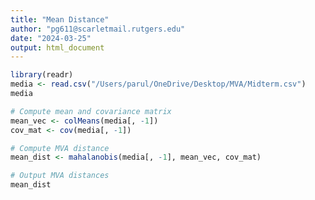 ---
title: "Mean Distance"
author: "pg611@scarletmail.rutgers.edu"
date: "2024-03-25"
output: html_document
---


```{r}
library(readr)
media <- read.csv("/Users/parul/OneDrive/Desktop/MVA/Midterm.csv")
media
```


```{r}
# Compute mean and covariance matrix
mean_vec <- colMeans(media[, -1])
cov_mat <- cov(media[, -1])
```

```{r}
# Compute MVA distance
mean_dist <- mahalanobis(media[, -1], mean_vec, cov_mat)
```


```{r}
# Output MVA distances
mean_dist
```


```{r}

```


